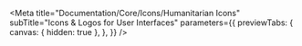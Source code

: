 

<Meta
  title="Documentation/Core/Icons/Humanitarian Icons"
  subTitle="Icons & Logos for User Interfaces"
  parameters={{
    previewTabs: {
      canvas: { hidden: true },
    },
  }}
/>

<IconListNew iconsReact={pictograms} />
